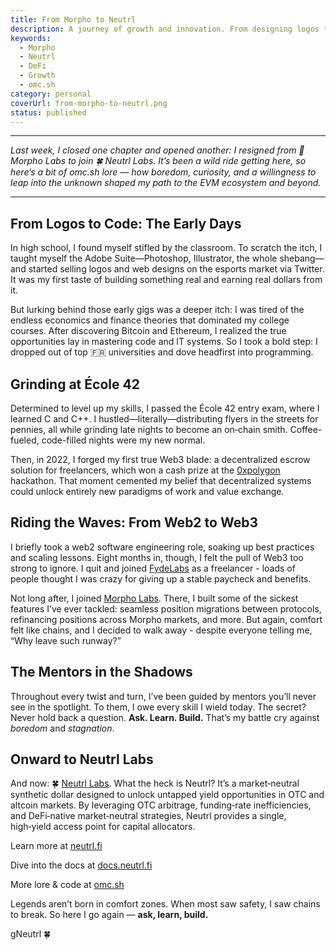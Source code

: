 ```yaml
---
title: From Morpho to Neutrl
description: A journey of growth and innovation. From designing logos to writing code. Lessons learned from Morpho Labs to Neutrl Labs.
keywords:
  - Morpho
  - Neutrl
  - DeFi
  - Growth
  - omc.sh
category: personal
coverUrl: from-morpho-to-neutrl.png
status: published
---
```


---

_Last week, I closed one chapter and opened another: I resigned from 🦋 Morpho Labs to join 🍀 Neutrl Labs. It’s been a wild ride getting here, so here’s a bit of omc.sh lore — how boredom, curiosity, and a willingness to leap into the unknown shaped my path to the EVM ecosystem and beyond._

---

## From Logos to Code: The Early Days

In high school, I found myself stifled by the classroom. To scratch the itch, I taught myself the Adobe Suite—Photoshop, Illustrator, the whole shebang—and started selling logos and web designs on the esports market via Twitter. It was my first taste of building something real and earning real dollars from it.

But lurking behind those early gigs was a deeper itch: I was tired of the endless economics and finance theories that dominated my college courses. After discovering Bitcoin and Ethereum, I realized the true opportunities lay in mastering code and IT systems. So I took a bold step: I dropped out of top 🇫🇷 universities and dove headfirst into programming.

## Grinding at École 42

Determined to level up my skills, I passed the École 42 entry exam, where I learned C and C++. I hustled—literally—distributing flyers in the streets for pennies, all while grinding late nights to become an on‑chain smith. Coffee-fueled, code-filled nights were my new normal.

Then, in 2022, I forged my first true Web3 blade: a decentralized escrow solution for freelancers, which won a cash prize at the [0xpolygon](https://x.com/0xPolygon) hackathon. That moment cemented my belief that decentralized systems could unlock entirely new paradigms of work and value exchange.

## Riding the Waves: From Web2 to Web3

I briefly took a web2 software engineering role, soaking up best practices and scaling lessons. Eight months in, though, I felt the pull of Web3 too strong to ignore. I quit and joined [FydeLabs](https://x.com/fydelabs) as a freelancer - loads of people thought I was crazy for giving up a stable paycheck and benefits.

Not long after, I joined [Morpho Labs](https://x.com/morpholabs). There, I built some of the sickest features I’ve ever tackled: seamless position migrations between protocols, refinancing positions across Morpho markets, and more. But again, comfort felt like chains, and I decided to walk away - despite everyone telling me, “Why leave such runway?”

## The Mentors in the Shadows

Throughout every twist and turn, I’ve been guided by mentors you’ll never see in the spotlight. To them, I owe every skill I wield today. The secret? Never hold back a question. **Ask. Learn. Build.** That’s my battle cry against _boredom_ and _stagnation_.

## Onward to Neutrl Labs

And now: 🍀 [Neutrl Labs](https://x.com/neutrl_labs). What the heck is Neutrl? It’s a market‑neutral synthetic dollar designed to unlock untapped yield opportunities in OTC and altcoin markets. By leveraging OTC arbitrage, funding‑rate inefficiencies, and DeFi‑native market‑neutral strategies, Neutrl provides a single, high‑yield access point for capital allocators.

Learn more at [neutrl.fi](https://neutrl.fi)

Dive into the docs at [docs.neutrl.fi](https://docs.neutrl.fi)

More lore & code at [omc.sh](https://omc.sh)

Legends aren’t born in comfort zones. When most saw safety, I saw chains to break. So here I go again — **ask, learn, build.**

gNeutrl 🍀
